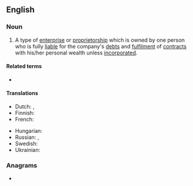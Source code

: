{{also|sole-trader}}
==English==
{{wikipedia}}

===Noun===
{{en-noun}}

# {{lb|en|business}} A type of [[enterprise]] or [[proprietorship]] which is owned by one person who is fully [[liable]] for the company's [[debt]]s and [[fulfilment]] of [[contract]]s with his/her personal wealth unless [[incorporated]].

====Related terms====
* {{l|en|sole proprietor}}

====Translations====
{{trans-top|a type of business enterprise}}
* Dutch: {{t+|nl|eenmanszaak|m|f}}, {{t+|nl|eenpersoonszaak|m|f}}
* Finnish: {{t+|fi|toiminimi}}
* French: {{t+|fr|auto-entreprise}}
{{trans-mid}}
* Hungarian: {{t|hu|egyéni vállalkozó}}
* Russian: {{t+|ru|индивидуа́льный предпринима́тель|m}}, {{t+|ru|ИП|m}}
* Swedish: {{t+|sv|enskild firma|c}}
* Ukrainian: {{t|uk|приватний підприємець|m}}
{{trans-bottom}}

===Anagrams===
* {{anagrams|en|a=adeelorrst|Delatorres}}